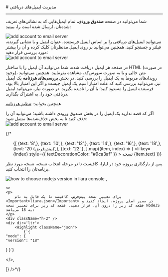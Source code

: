 
<Layout>
# مدیریت ایمیل‌های دریافتی
<hr className="mb-2" />

شما می‌توانید در صفحه **صندوق ورودی**، تمام ایمیل‌هایی که به نشانی‌های تعریف شده‌تان، ارسال شده است را، ببینید:

<div className="h-4" />
<img src="https://files.liara.ir/liara/docs/see-incoming-mails.png" alt="add account to email server" />
<div className="h-4" />
می‌توانید ایمیل‌های دریافتی را بر اساس ایمیل فرستنده، عنوان ایمیل و یا نشانی گیرنده، فیلتر و جستجو کنید. 
همچنین می‌توانید بر روی ایمیل مدنظرتان کلیک کرده و آن را بیشتر مورد بررسی قرار دهید:
<div className="h-4" />
<img src="https://files.liara.ir/liara/docs/see-an-incoming-mail.png" alt="add account to email server" />
<div className="h-4" />

در صفحه هر ایمیل دریافت شده، شما می‌توانید آن ایمیل را با ساختار HTML (در صورت وجود)،
متن خالی و یا به صورت سورس‌کد، مشاهده بفرمایید. همچنین می‌توانید رویدادهای مربوط به یک ایمیل را بررسی کنید. 
در بخش **بررسی‌های هرزنامه** یک ایمیل نیز، می‌توانید بررسی کنید که علت امتیاز اسپم یک ایمیل چیست 
و اگر این امتیاز بالا بود، فرستنده ایمیل را مسدود کنید؛ یا آن را نادیده بگیرید. 
در صورت نیاز، می‌توانید ایمیل دریافتی خود را، به اشتراک بگذارید.
<div className="h-4" />
<Alert variant="success">
      <p>
        همچنین بخوانید: <a href="./set-spam" className="blue-link">تنظیم هرزنامه</a>
      </p>
</Alert> 
<div className="h-4" />
اگر که قصد ندارید یک ایمیل را در بخش صندوق ورودی داشته باشید؛ می‌توانید آن را حذف کنید تا به بخش حذف‌شده‌ها منتقل شود:
<div className="h-4" />
<img src="https://files.liara.ir/liara/docs/deleted-incoming-mail.png" alt="add account to email server" />
<div className="h-4" />

{/* <ul className="pr-4">
  {[
    {text: '8',},
    {text: '10',},
    {text: '12',},
    {text: '14',},
    {text: '16',},
    {text: '18',},
    {text: '20 (پیش‌فرض)',},
    {text: '22',},
  ].map((item, index) => (
    <li
      key={index}
      style={{
        textDecorationColor: "#9ca3af"
      }}
    >
        نسخه {item.text}
    </li>
  ))}
</ul>

<Section id="change-default-version" title="تغییر نسخه پیش‌فرض" />
<Tabs 
    tabs={["Liara Console", "Liara CLI"]} 
    content={[
    <>
    <p>پس از بارگذاری پروژه خود در لیارا، کافیست تا در مرحله انتخاب نسخه، نسخه مورد نظر برنامه‌تان را انتخاب کنید.</p>
    <img src="https://files.liara.ir/liara/docs/choose-nodejs-version.png" alt="how to choose nodejs version in liara console" />
    </>,

    <>
    <p>
        برای تغییر نسخه پیش‌فرض، کافیست تا یک فایل به نام <Important>liara.json</Important> در مسیر اصلی پروژه، ایجاد کنید و قطعه کد زیر را درون آن، قرار دهید. قطعه کد زیر برای تغییر نسخه NodeJS به 18 می‌باشد:
    </p>
    <div className="h-2" />
    <div dir='ltr'>
        <Highlight className="json">
            {`{
    "node": {
    "version": "18"
  }
}`}
        </Highlight>
    </div>
    <div className="h-2" />
    </>,

]} 
/>*/}

</Layout>